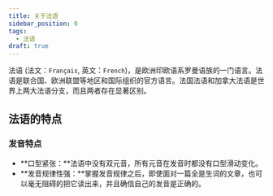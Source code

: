```yaml
---
title: 关于法语
sidebar_position: 0
tags:
  - 法语
draft: true
---
```


法语 (法文：`Français`, 英文：`French`)，是欧洲印欧语系罗曼语族的一门语言。法语是联合国、欧洲联盟等地区和国际组织的官方语言。法国法语和加拿大法语是世界上两大法语分支，而且两者存在显著区别。

## 法语的特点

### 发音特点

- **口型紧张：**法语中没有双元音，所有元音在发音时都没有口型滑动变化。
- **发音规律性强：**掌握发音规律之后，即使面对一篇全是生词的文章，也可以毫无阻碍的把它读出来，并且确信自己的发音是正确的。
